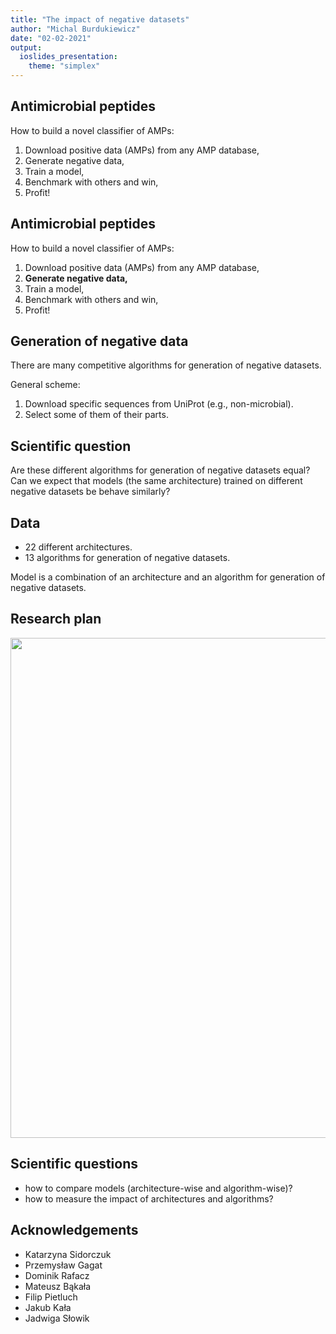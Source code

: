 ```yaml
---
title: "The impact of negative datasets"
author: "Michal Burdukiewicz"
date: "02-02-2021"
output: 
  ioslides_presentation:
    theme: "simplex"
---
```


<link href="https://fonts.googleapis.com/css?family=Montserrat&display=swap" rel="stylesheet">

<style>
slides > slide {
font-family: 'Montserrat', sans-serif;
}

.center {
display: block;
margin-left: auto;
margin-right: auto;

}

</style>

## Antimicrobial peptides

How to build a novel classifier of AMPs:

1. Download positive data (AMPs) from any AMP database,
2. Generate negative data,
3. Train a model,
4. Benchmark with others and win, 
5. Profit!
 
## Antimicrobial peptides

How to build a novel classifier of AMPs:

1. Download positive data (AMPs) from any AMP database,
2. **Generate negative data,**
3. Train a model,
4. Benchmark with others and win, 
5. Profit!

## Generation of negative data

There are many competitive algorithms for generation of negative datasets.

General scheme:

1. Download specific sequences from UniProt (e.g., non-microbial).
2. Select some of them of their parts.

## Scientific question

Are these different algorithms for generation of negative datasets equal? Can we expect that models (the same architecture) trained on different negative datasets be behave similarly?

## Data

 - 22 different architectures.
 - 13 algorithms for generation of negative datasets.
 
Model is a combination of an architecture and an algorithm for generation of negative datasets.
 
## Research plan

<img src="scheme.png" width="800px">

## Scientific questions

 - how to compare models (architecture-wise and algorithm-wise)?
 - how to measure the impact of architectures and algorithms?
 
## Acknowledgements

 - Katarzyna Sidorczuk
 - Przemysław Gagat
 - Dominik Rafacz
 - Mateusz Bąkała
 - Filip Pietluch
 - Jakub Kała
 - Jadwiga Słowik
 